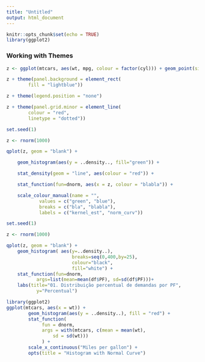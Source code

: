 ```yaml
---
title: "Untitled"
output: html_document
---
```


```r
knitr::opts_chunk$set(echo = TRUE)
library(ggplot2)
```



### Working with Themes

```r
z <- ggplot(mtcars, aes(wt, mpg, colour = factor(cyl))) + geom_point(size=3) 

z + theme(panel.background = element_rect(
        fill = "lightblue"))

z + theme(legend.position = "none")

z + theme(panel.grid.minor = element_line(
      	colour = "red", 
      	linetype = "dotted"))
```

```r
set.seed(1)

z <- rnorm(1000)

qplot(z, geom = "blank") + 

    geom_histogram(aes(y = ..density.., fill="green")) + 

    stat_density(geom = "line", aes(colour = "red")) + 

    stat_function(fun=dnorm, aes(x = z, colour = "blabla")) + 

    scale_colour_manual(name = "", 
            values = c("green", "blue"), 
            breaks = c("bla", "blabla"), 
            labels = c("kernel_est", "norm_curv"))
```

```r
set.seed(1)

z <- rnorm(1000)

qplot(z, geom = "blank") + 
    geom_histogram( aes(y=..density..),
                        breaks=seq(0,400,by=25), 
                        colour="black", 
                        fill="white") +
    stat_function(fun=dnorm, 
           args=list(mean=mean(df$PF), sd=sd(df$PF)))+
    labs(title="01. Distribuição percentual de demandas por PF",
           y="Percentual") 

```

```r

library(ggplot2) 
ggplot(mtcars, aes(x = wt)) + 
        geom_histogram(aes(y = ..density..), fill = "red") + 
        stat_function( 
             fun = dnorm, 
             args = with(mtcars, c(mean = mean(wt), 
                 sd = sd(wt))) 
             ) + 
        scale_x_continuous("Miles per gallon") + 
        opts(title = "Histogram with Normal Curve") 
        
```     